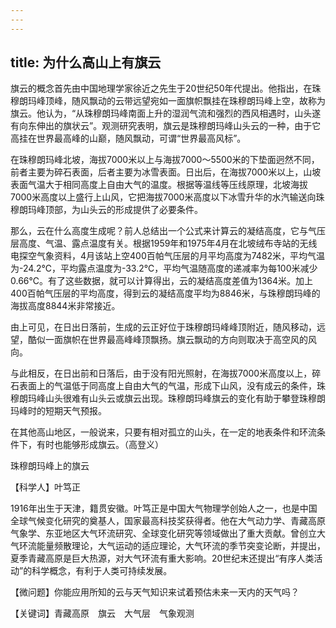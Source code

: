 ```yaml
---
---
---
```

title: 为什么高山上有旗云
---




旗云的概念首先由中国地理学家徐近之先生于20世纪50年代提出。他指出，在珠穆朗玛峰顶峰，随风飘动的云带远望宛如一面旗帜飘挂在珠穆朗玛峰上空，故称为旗云。他认为，“从珠穆朗玛峰南面上升的湿润气流和强烈的西风相遇时，山头遂有向东伸出的旗状云”。观测研究表明，旗云是珠穆朗玛峰山头云的一种，由于它高挂在世界最高峰的山巅，随风飘动，可谓“世界最高风标”。

在珠穆朗玛峰北坡，海拔7000米以上与海拔7000～5500米的下垫面迥然不同，前者主要为碎石表面，后者主要为冰雪表面。日出后，在海拔7000米以上，山坡表面气温大于相同高度上自由大气的温度。根据等温线等压线原理，北坡海拔7000米高度以上盛行上山风，它把海拔7000米高度以下冰雪升华的水汽输送向珠穆朗玛峰顶部，为山头云的形成提供了必要条件。

那么，云在什么高度生成呢？前人总结出一个公式来计算云的凝结高度，它与气压层高度、气温、露点温度有关。根据1959年和1975年4月在北坡绒布寺站的无线电探空气象资料，4月该站上空400百帕气压层的月平均高度为7482米，平均气温为-24.2℃，平均露点温度为-33.2℃，平均气温随高度的递减率为每100米减少0.66℃。有了这些数据，就可以计算得出，云的凝结高度差值为1364米。加上400百帕气压层的平均高度，得到云的凝结高度平均为8846米，与珠穆朗玛峰的海拔高度8844米非常接近。

由上可见，在日出日落前，生成的云正好位于珠穆朗玛峰峰顶附近，随风移动，远望，酷似一面旗帜在世界最高峰峰顶飘扬。旗云飘动的方向则取决于高空风的风向。

与此相反，在日出前和日落后，由于没有阳光照射，在海拔7000米高度以上，碎石表面上的气温低于同高度上自由大气的气温，形成下山风，没有成云的条件，珠穆朗玛峰山头很难有山头云或旗云出现。珠穆朗玛峰旗云的变化有助于攀登珠穆朗玛峰时的短期天气预报。

在其他高山地区，一般说来，只要有相对孤立的山头，在一定的地表条件和环流条件下，有时也能够形成旗云。（高登义）

珠穆朗玛峰上的旗云





【科学人】叶笃正



1916年出生于天津，籍贯安徽。叶笃正是中国大气物理学创始人之一，也是中国全球气候变化研究的奠基人，国家最高科技奖获得者。他在大气动力学、青藏高原气象学、东亚地区大气环流研究、全球变化研究等领域做出了重大贡献。曾创立大气环流能量频散理论，大气运动的适应理论，大气环流的季节突变论断，并提出，夏季青藏高原是巨大热源，对大气环流有重大影响。20世纪末还提出“有序人类活动”的科学概念，有利于人类可持续发展。

【微问题】你能应用所知的云与天气知识来试着预估未来一天内的天气吗？

【关键词】青藏高原　旗云　大气层　气象观测